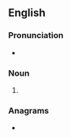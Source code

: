 ==English==

===Pronunciation===
* {{a|RP}} {{IPA|/ˈæ.mɪlz/|lang=en}}

===Noun===
{{head|en|noun plural form}}

# {{plural of|amyl|lang=en}}

===Anagrams===
* {{anagrams|en|Almys|Lamys|Malys|lyams}}